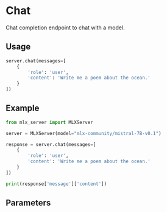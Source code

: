 # Chat

Chat completion endpoint to chat with a model.

## Usage

```python copy
server.chat(messages=[
    {
        'role': 'user',
        'content': 'Write me a poem about the ocean.'
    }
])
```

## Example

```python
from mlx_server import MLXServer

server = MLXServer(model="mlx-community/mistral-7B-v0.1")

response = server.chat(messages=[
    {
        'role': 'user',
        'content': 'Write me a poem about the ocean.'
    }
])

print(response['message']['content'])
```

## Parameters
